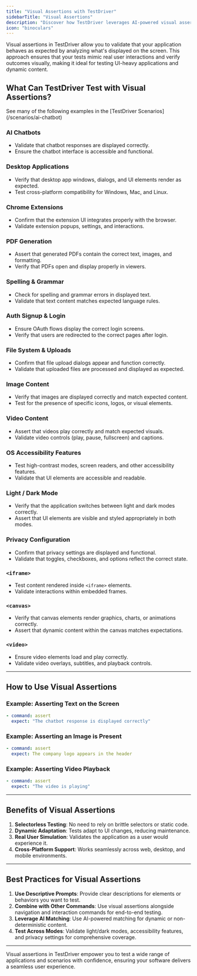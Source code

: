 ```yaml
---
title: "Visual Assertions with TestDriver"
sidebarTitle: "Visual Assertions"
description: "Discover how TestDriver leverages AI-powered visual assertions to validate UI behavior and enhance end-to-end testing."
icon: "binoculars"
---
```


Visual assertions in TestDriver allow you to validate that your application behaves as expected by analyzing what's displayed on the screen. This approach ensures that your tests mimic real user interactions and verify outcomes visually, making it ideal for testing UI-heavy applications and dynamic content.

## What Can TestDriver Test with Visual Assertions?

<Info>
    See many of the following examples in the [TestDriver Scenarios](/scenarios/ai-chatbot)
</Info>

### AI Chatbots
  - Validate that chatbot responses are displayed correctly.
  - Ensure the chatbot interface is accessible and functional.

### Desktop Applications
  - Verify that desktop app windows, dialogs, and UI elements render as expected.
  - Test cross-platform compatibility for Windows, Mac, and Linux.

### Chrome Extensions
  - Confirm that the extension UI integrates properly with the browser.
  - Validate extension popups, settings, and interactions.

### PDF Generation
  - Assert that generated PDFs contain the correct text, images, and formatting.
  - Verify that PDFs open and display properly in viewers.

### Spelling & Grammar
  - Check for spelling and grammar errors in displayed text.
  - Validate that text content matches expected language rules.

### Auth Signup & Login
  - Ensure OAuth flows display the correct login screens.
  - Verify that users are redirected to the correct pages after login.

### File System & Uploads
  - Confirm that file upload dialogs appear and function correctly.
  - Validate that uploaded files are processed and displayed as expected.

### Image Content
  - Verify that images are displayed correctly and match expected content.
  - Test for the presence of specific icons, logos, or visual elements.

### Video Content
  - Assert that videos play correctly and match expected visuals.
  - Validate video controls (play, pause, fullscreen) and captions.

### OS Accessibility Features
  - Test high-contrast modes, screen readers, and other accessibility features.
  - Validate that UI elements are accessible and readable.

### Light / Dark Mode
  - Verify that the application switches between light and dark modes correctly.
  - Assert that UI elements are visible and styled appropriately in both modes.

### Privacy Configuration
  - Confirm that privacy settings are displayed and functional.
  - Validate that toggles, checkboxes, and options reflect the correct state.

### `<iframe>`
  - Test content rendered inside `<iframe>` elements.
  - Validate interactions within embedded frames.

### `<canvas>`
  - Verify that canvas elements render graphics, charts, or animations correctly.
  - Assert that dynamic content within the canvas matches expectations.

### `<video>`
  - Ensure video elements load and play correctly.
  - Validate video overlays, subtitles, and playback controls.

---

## How to Use Visual Assertions

### Example: Asserting Text on the Screen

```yaml
- command: assert
  expect: "The chatbot response is displayed correctly"

```

### Example: Asserting an Image is Present

```yaml
- command: assert
  expect: The company logo appears in the header
```

### Example: Asserting Video Playback

```yaml
- command: assert
  expect: "The video is playing"

```
---

## Benefits of Visual Assertions

1. **Selectorless Testing**: No need to rely on brittle selectors or static code.
2. **Dynamic Adaptation**: Tests adapt to UI changes, reducing maintenance.
3. **Real User Simulation**: Validates the application as a user would experience it.
4. **Cross-Platform Support**: Works seamlessly across web, desktop, and mobile environments.

---

## Best Practices for Visual Assertions

1. **Use Descriptive Prompts**: Provide clear descriptions for elements or behaviors you want to test.
2. **Combine with Other Commands**: Use visual assertions alongside navigation and interaction commands for end-to-end testing.
3. **Leverage AI Matching**: Use AI-powered matching for dynamic or non-deterministic content.
4. **Test Across Modes**: Validate light/dark modes, accessibility features, and privacy settings for comprehensive coverage.

---

Visual assertions in TestDriver empower you to test a wide range of applications and scenarios with confidence, ensuring your software delivers a seamless user experience.
